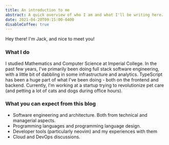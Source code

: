 ```yaml
---
title: An introduction to me
abstract: A quick overview of who I am and what I'll be writing here.
date: 2021-04-20T09:15:00-0400
disableCoffee: true
---
```


Hey there! I'm Jack, and nice to meet you!

### What I do

I studied Mathematics and Computer Science at Imperial College. In the past few years, I've primarily been doing full stack software engineering, with a little bit of dabbling in some infrastructure and analytics. TypeScript has been a huge part of what I've been doing - both on the frontend and backend. Currently, I'm working at a startup trying to revolutionize pet care (and petting a lot of cats and dogs during office hours).

### What you can expect from this blog
- Software engineering and architecture. Both from technical and managerial aspects.
- Programming languages and programming language design.
- Developer tools (particularly neovim) and my experiences with them
- Cloud and DevOps discussions.
